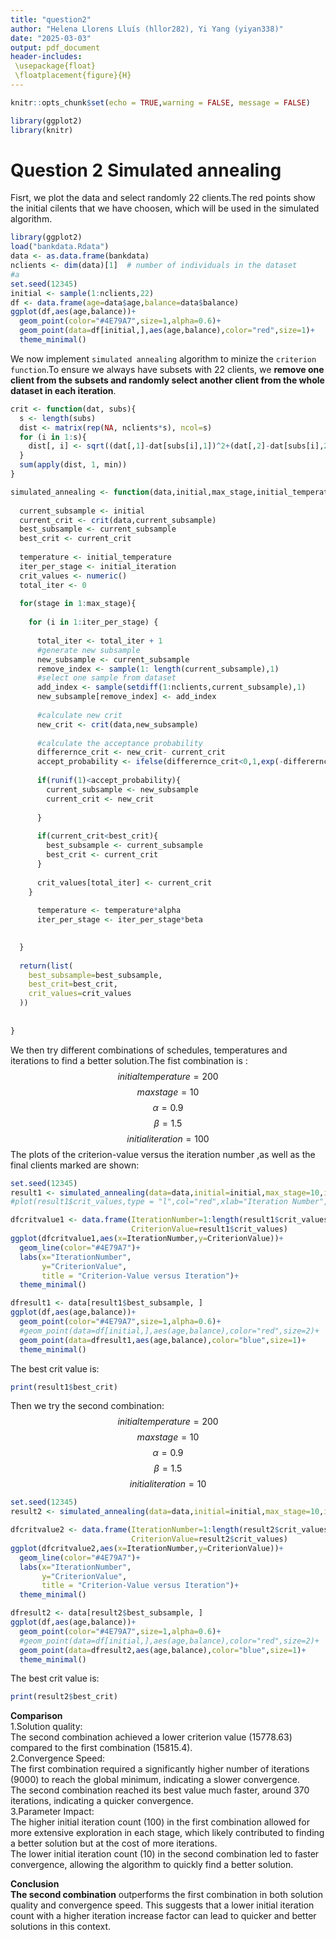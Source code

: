 ```yaml
---
title: "question2"
author: "Helena Llorens Lluís (hllor282), Yi Yang (yiyan338)"
date: "2025-03-03"
output: pdf_document
header-includes:
 \usepackage{float}
 \floatplacement{figure}{H}
---
```


```r
knitr::opts_chunk$set(echo = TRUE,warning = FALSE, message = FALSE)
```


```r
library(ggplot2)
library(knitr)
```


# Question 2 Simulated annealing

Fisrt, we plot the data and select randomly 22 clients.The red points show the initial cilents that we have choosen, which will be used in the simulated algorithm.
```r
library(ggplot2)
load("bankdata.Rdata")
data <- as.data.frame(bankdata)
nclients <- dim(data)[1]  # number of individuals in the dataset
#a
set.seed(12345)
initial <- sample(1:nclients,22)
df <- data.frame(age=data$age,balance=data$balance)
ggplot(df,aes(age,balance))+
  geom_point(color="#4E79A7",size=1,alpha=0.6)+
  geom_point(data=df[initial,],aes(age,balance),color="red",size=1)+
  theme_minimal()
```
We now implement `simulated annealing` algorithm to minize the `criterion function`.To ensure we always have subsets with 22 clients, we **remove one client from the subsets and randomly select another client from the whole dataset in each iteration**.
```r
crit <- function(dat, subs){
  s <- length(subs)
  dist <- matrix(rep(NA, nclients*s), ncol=s)
  for (i in 1:s){
    dist[, i] <- sqrt((dat[,1]-dat[subs[i],1])^2+(dat[,2]-dat[subs[i],2])^2)
  }
  sum(apply(dist, 1, min))
}

simulated_annealing <- function(data,initial,max_stage,initial_temperature,alpha,initial_iteration,beta){
  
  current_subsample <- initial
  current_crit <- crit(data,current_subsample)
  best_subsample <- current_subsample
  best_crit <- current_crit
  
  temperature <- initial_temperature
  iter_per_stage <- initial_iteration
  crit_values <- numeric()
  total_iter <- 0
  
  for(stage in 1:max_stage){
    
    for (i in 1:iter_per_stage) {
      
      total_iter <- total_iter + 1
      #generate new subsample
      new_subsample <- current_subsample
      remove_index <- sample(1: length(current_subsample),1)
      #select one sample from dataset
      add_index <- sample(setdiff(1:nclients,current_subsample),1)
      new_subsample[remove_index] <- add_index
      
      #calculate new crit
      new_crit <- crit(data,new_subsample)
      
      #calculate the acceptance probability
      differernce_crit <- new_crit- current_crit
      accept_probability <- ifelse(differernce_crit<0,1,exp(-differernce_crit/temperature))
      
      if(runif(1)<accept_probability){
        current_subsample <- new_subsample
        current_crit <- new_crit
        
      }
      
      if(current_crit<best_crit){
        best_subsample <- current_subsample
        best_crit <- current_crit
      }
    
      crit_values[total_iter] <- current_crit
    }
    
      temperature <- temperature*alpha
      iter_per_stage <- iter_per_stage*beta
      

  }
  
  return(list(
    best_subsample=best_subsample,
    best_crit=best_crit,
    crit_values=crit_values
  ))
  
  
}
```

We then try different combinations of schedules, temperatures and iterations to find a better solution.The fist combination is :$$initial temperature=200$$  $$max stage = 10$$ $$\alpha=0.9$$  $$\beta=1.5$$ $$initial iteration=100$$ 
The plots of the criterion-value versus the iteration number ,as well as the final clients marked are shown:
```r
set.seed(12345)
result1 <- simulated_annealing(data=data,initial=initial,max_stage=10,initial_temperature=200,alpha=0.9,initial_iteration=100,beta=1.5)
#plot(result1$crit_values,type = "l",col="red",xlab="Iteration Number",ylab="Criterition Value",main="Criterion-Value versus Iteration")

dfcritvalue1 <- data.frame(IterationNumber=1:length(result1$crit_values),
                           CriterionValue=result1$crit_values)
ggplot(dfcritvalue1,aes(x=IterationNumber,y=CriterionValue))+
  geom_line(color="#4E79A7")+
  labs(x="IterationNumber",
       y="CriterionValue",
       title = "Criterion-Value versus Iteration")+
  theme_minimal()


```

```r
dfresult1 <- data[result1$best_subsample, ]
ggplot(df,aes(age,balance))+
  geom_point(color="#4E79A7",size=1,alpha=0.6)+
  #geom_point(data=df[initial,],aes(age,balance),color="red",size=2)+
  geom_point(data=dfresult1,aes(age,balance),color="blue",size=1)+
  theme_minimal()
```

The best crit value is:
```r
print(result1$best_crit)
```


Then we try the second combination:$$initial temperature=200$$  $$max stage = 10$$ $$\alpha=0.9$$  $$\beta=1.5$$ $$initial iteration=10$$
```r
set.seed(12345)
result2 <- simulated_annealing(data=data,initial=initial,max_stage=10,initial_temperature=200,alpha=0.9,initial_iteration=10,beta=1.5)

dfcritvalue2 <- data.frame(IterationNumber=1:length(result2$crit_values),
                           CriterionValue=result2$crit_values)
ggplot(dfcritvalue2,aes(x=IterationNumber,y=CriterionValue))+
  geom_line(color="#4E79A7")+
  labs(x="IterationNumber",
       y="CriterionValue",
       title = "Criterion-Value versus Iteration")+
  theme_minimal()
```

```r
dfresult2 <- data[result2$best_subsample, ]
ggplot(df,aes(age,balance))+
  geom_point(color="#4E79A7",size=1,alpha=0.6)+
  #geom_point(data=df[initial,],aes(age,balance),color="red",size=2)+
  geom_point(data=dfresult2,aes(age,balance),color="blue",size=1)+
  theme_minimal()

```

The best crit value is:
```r
print(result2$best_crit)
```
**Comparison**  
1.Solution quality:  
The  second combination achieved a lower criterion value (15778.63) compared to the first combination (15815.4).  
2.Convergence Speed:  
The first combination required a significantly higher number of iterations (9000) to reach the global minimum, indicating a slower convergence.  
The second combination reached its best value much faster, around 370 iterations, indicating a quicker convergence.  
3.Parameter Impact:  
The higher initial iteration count (100) in the first combination allowed for more extensive exploration in each stage, which likely contributed to finding a better solution but at the cost of more iterations.   
The lower initial iteration count (10) in the second combination led to faster convergence, allowing the algorithm to quickly find a better solution.

**Conclusion**  
**The second combination** outperforms the first combination in both solution quality and convergence speed. This suggests that a lower initial iteration count with a higher iteration increase factor can lead to quicker and better solutions in this context.